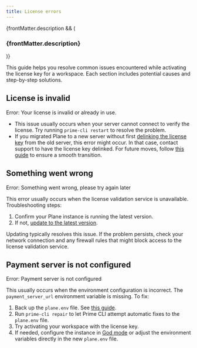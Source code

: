 ```yaml
---
title: License errors
---
```


{frontMatter.description && (
  <h3 className="description">{frontMatter.description}</h3>
)}

This guide helps you resolve common issues encountered while activating the
license key for a workspace. Each section includes potential causes and
step-by-step solutions.

## License is invalid

<div style={{ color: 'red' }}>Error: Your license is invalid or already in use.</div>

- This issue usually occurs when your server cannot connect to verify the
  license. Try running `prime-cli restart` to resolve the problem.
- If you migrated Plane to a new server without first [delinking the license
  key](https://docs.plane.so/workspaces-and-users/upgrade-plan#delink-license-key)
  from the old server, this error might occur. In that case, contact support to
  have the license key delinked. For future moves, follow [this
  guide](/self-hosting/manage/migrate-plane) to ensure a smooth transition.

## Something went wrong

<div style={{ color: 'red' }}>
  Error: Something went wrong, please try again later
</div>

This error usually occurs when the license validation service is unavailable.
Troubleshooting steps:

1. Confirm your Plane instance is running the latest version.
2. If not, [update to the latest version](/self-hosting/manage/update/to-latest-version#prerequisites).

Updating typically resolves this issue. If the problem persists, check your
network connection and any firewall rules that might block access to the license
validation service.

## Payment server is not configured

<div style={{ color: 'red' }}>Error: Payment server is not configured</div>

This usually occurs when the environment configuration is incorrect. The
`payment_server_url` environment variable is missing. To fix:

1. Back up the `plane.env` file. See [this guide](/self-hosting/manage/backup-restore#backup-planeenv).
2. Run `prime-cli repair` to let Prime CLI attempt automatic fixes to the `plane.env` file.
3. Try activating your workspace with the license key.
4. If needed, configure the instance in [God mode](/self-hosting/govern/instance-admin#settings) or adjust the environment variables directly in the new `plane.env` file.

